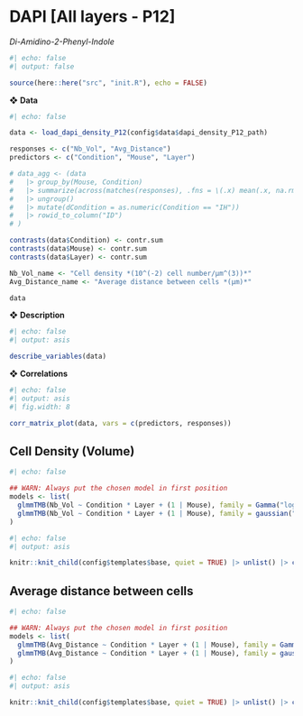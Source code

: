 # DAPI [All layers - P12]

*Di-Amidino-2-Phenyl-Indole*

```r
#| echo: false
#| output: false

source(here::here("src", "init.R"), echo = FALSE)
```

❖ **Data**

```r
#| echo: false

data <- load_dapi_density_P12(config$data$dapi_density_P12_path)

responses <- c("Nb_Vol", "Avg_Distance")
predictors <- c("Condition", "Mouse", "Layer")

# data_agg <- (data
#   |> group_by(Mouse, Condition) 
#   |> summarize(across(matches(responses), .fns = \(.x) mean(.x, na.rm = T))) 
#   |> ungroup() 
#   |> mutate(dCondition = as.numeric(Condition == "IH")) 
#   |> rowid_to_column("ID")
# )

contrasts(data$Condition) <- contr.sum
contrasts(data$Mouse) <- contr.sum
contrasts(data$Layer) <- contr.sum

Nb_Vol_name <- "Cell density *(10^(-2) cell number/μm^(3))*"
Avg_Distance_name <- "Average distance between cells *(μm)*"

data
```

❖ **Description**

```r
#| echo: false
#| output: asis

describe_variables(data)
```

❖ **Correlations**

```r
#| echo: false
#| output: asis
#| fig.width: 8

corr_matrix_plot(data, vars = c(predictors, responses))
```


## Cell Density (Volume)

```r
#| echo: false

## WARN: Always put the chosen model in first position
models <- list(
  glmmTMB(Nb_Vol ~ Condition * Layer + (1 | Mouse), family = Gamma("log"), data = data, REML = TRUE), 
  glmmTMB(Nb_Vol ~ Condition * Layer + (1 | Mouse), family = gaussian("log"), data = data, REML = TRUE)
)
```

```r
#| echo: false
#| output: asis

knitr::knit_child(config$templates$base, quiet = TRUE) |> unlist() |> cat(sep = '\n')
```


## Average distance between cells

```r
#| echo: false

## WARN: Always put the chosen model in first position
models <- list(
  glmmTMB(Avg_Distance ~ Condition * Layer + (1 | Mouse), family = Gamma("log"), data = data, REML = TRUE), 
  glmmTMB(Avg_Distance ~ Condition * Layer + (1 | Mouse), family = gaussian("log"), data = data, REML = TRUE)
)
```

```r
#| echo: false
#| output: asis

knitr::knit_child(config$templates$base, quiet = TRUE) |> unlist() |> cat(sep = '\n')
```